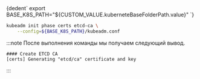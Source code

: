 


<CodeBlock language="bash">
{dedent`
    export BASE_K8S_PATH="${CUSTOM_VALUE.kuberneteBaseFolderPath.value}"
`}
</CodeBlock>

```bash
kubeadm init phase certs etcd-ca \
    --config=${BASE_K8S_PATH}/kubeadm.conf
```
:::note
После выполнения команды мы получаем следующий вывод.
```
#### Create ETCD CA
[certs] Generating "etcd/ca" certificate and key
```
:::
